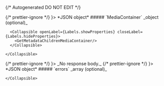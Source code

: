 {/* Autogenerated DO NOT EDIT  */}


<TabbedSection tabLabel='Status Code'>
  {/* prettier-ignore */}
  <Tab title={<StatusCode code={"200"} />}>
    *JSON object*
    <Collapsible defaultOpen openLabel={Labels.showProperties} closeLabel={Labels.hideProperties}>
      ##### `MediaContainer` _object (optional)_

      <Collapsible openLabel={Labels.showProperties} closeLabel={Labels.hideProperties}>
        <GetMetadataChildrenMediaContainer/>
      </Collapsible>
        
    </Collapsible>
  </Tab>
  {/* prettier-ignore */}
  <Tab title={<StatusCode code={"400"} />}>
    _No response body._
  </Tab>
  {/* prettier-ignore */}
  <Tab title={<StatusCode code={"401"} />}>
    *JSON object*
    <Collapsible defaultOpen openLabel={Labels.showProperties} closeLabel={Labels.hideProperties}>
      ##### `errors` _array (optional)_
          
        
    </Collapsible>
  </Tab>
</TabbedSection>
